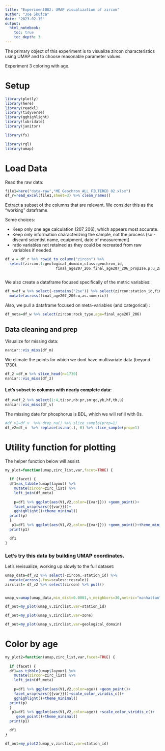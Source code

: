 ```yaml
---
title: "Experiment002: UMAP visualization of zircon"
author: "Joe Skufca"
date: "2023-02-15"
output: 
  html_notebook:
    toc: true
    toc_depth: 3
---
```


The primary object of this experiment is to visualize zircon characteristics using UMAP and to choose reasonable parameter values.  

Experiment 3 coloring with age.


# Setup

```r
library(plotly)
library(here)
library(readxl)
library(tidyverse)
library(gghighlight)
library(lubridate)
library(janitor)

library(fs)

library(rgl)
library(umap)
```


# Load Data

Read the raw data:

```r
file1=here("data-raw","ME_Geochron_ALL_FILTERED_02.xlsx")
df_r=read_excel(file1,sheet=3) %>% clean_names() 

```

Extract a subset of the columns that are relevant.  We consider this as the "working" dataframe.

Some choices:

* Keep only one age calculation (207_206), which appears most accurate.
* Keep only information characterizing the sample, not the process (so - discard scientist name, equipment, date of measurement)
* ratio variables not retained as they could be recreated from raw variables if needed.

```r
df_w = df_r %>% rowid_to_column("zircon") %>%
  select(zircon,1:geological_domain,class:geochron_id,
                       final_age207_206:final_age207_206_prop2se,p:u_2se)



```

We also create a dataframe focused specifically of the metric variables:

```r
df_m=df_w %>% select(-contains("2se")) %>% select(zircon:station_id,final_age207_206:u ) %>%
  mutate(across(final_age207_206:u,as.numeric))
```

Also, we pull a dataframe focused on meta-variables (and categorical) :

```r
df_meta=df_w %>% select(zircon:rock_type,age=final_age207_206)
```


## Data cleaning and prep

Visualize for missing data:

```r
naniar::vis_miss(df_m)
```

We elimate the points for which we dont have multivariate data (beyond 1730).

```r
df_2 =df_m %>% slice_head(n=1730)
naniar::vis_miss(df_2)
```


#### Let's subset to columns with nearly complete data:

```r
df_v=df_2 %>% select(1:4,ti:sr,nb:pr,sm:gd,yb,hf,th,u)
naniar::vis_miss(df_v)
```

The missing date for phosphorus is BDL, which we will refill with 0s.

```r
#df_v2=df_v  %>% drop_na() %>% slice_sample(prop=1)
df_v2=df_v  %>% replace(is.na(.), 0) %>% slice_sample(prop=1)

```

# Utility function for plotting

The helper function below will assist.

```r
my_plot=function(umap,zirc_list,var,facet=TRUE) {
  
  if (facet) {
  df1=as_tibble(umap$layout) %>%
    mutate(zircon=zirc_list) %>% 
    left_join(df_meta) 
  
    p=df1 %>% ggplot(aes(V1,V2,color={{var}})) +geom_point()+
    facet_wrap(vars({{var}}))+
    gghighlight()+theme_minimal()
  print(p)
  }
   p1=df1 %>% ggplot(aes(V1,V2,color={{var}})) +geom_point()+theme_minimal()
  print(p1)

  df1
}

```



### Let's try this data by building UMAP coordinates.


Let's revisualize, working up slowly to the full dataset:


 
```r
umap_data=df_v2 %>% select(-zircon,-station_id) %>%
  mutate(across(.fns=scales::rescale))
zirclist= df_v2 %>% select(zircon) %>% pull()


umap_v=umap(umap_data,min_dist=0.0001,n_neighbors=30,metric="manhattan")

```
 
```r
df_out=my_plot(umap_v,zirclist,var=station_id)
```

```r
df_out=my_plot(umap_v,zirclist,var=zone)
```

```r
df_out=my_plot(umap_v,zirclist,var=geological_domain)
```



# Color by age


```r
my_plot2=function(umap,zirc_list,var,facet=TRUE) {
  
  if (facet) {
  df1=as_tibble(umap$layout) %>%
    mutate(zircon=zirc_list) %>% 
    left_join(df_meta) 
  
    p=df1 %>% ggplot(aes(V1,V2,color=age)) +geom_point()+
    facet_wrap(vars({{var}}))+scale_color_viridis_c()+
    gghighlight()+theme_minimal()
  print(p)
  }
   p1=df1 %>% ggplot(aes(V1,V2,color=age)) +scale_color_viridis_c()+
     geom_point()+theme_minimal()
  print(p1)

  df1
}

```

```r
df_out=my_plot2(umap_v,zirclist,var=station_id)
```
